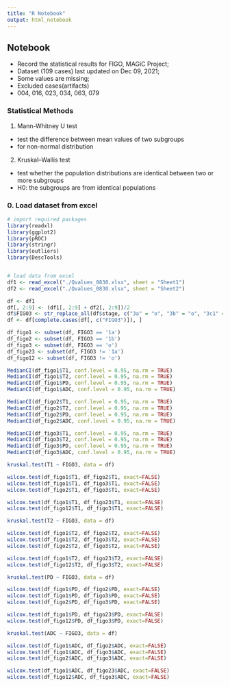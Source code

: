 ---
title: "R Notebook"
output: html_notebook
---

## Notebook

- Record the statistical results for FIGO, MAGiC Project;
- Dataset (109 cases) last updated on Dec 09, 2021;
- Some values are missing; 
- Excluded cases(artifacts)
- 004, 016, 023, 034, 063, 079


### Statistical Methods

1. Mann-Whitney U test

- test the difference between mean values of two subgroups 
- for non-normal distribution

2. Kruskal–Wallis test

- test whether the population distributions are identical between two or more subgroups
- H0: the subgroups are from identical populations


### 0. Load dataset from excel
```{r}
# import required packages
library(readxl)
library(ggplot2)
library(pROC)
library(stringr)
library(outliers)
library(DescTools)


# load data from excel
df1 <- read_excel("./Qvalues_0830.xlsx", sheet = "Sheet1")
df2 <- read_excel("./Qvalues_0830.xlsx", sheet = "Sheet2")

df <- df1
df[, 2:9] <- (df1[, 2:9] + df2[, 2:9])/2
df$FIGO3 <- str_replace_all(df$stage, c("3a" = "o", "3b" = "o", "3c1" = "o", "3c2" = "o", "4" = "o", "2" = "o", "3" = "o"))
df <- df[complete.cases(df[, c("FIGO3")]), ]

df_figo1 <- subset(df, FIGO3 == '1a')
df_figo2 <- subset(df, FIGO3 == '1b')
df_figo3 <- subset(df, FIGO3 == 'o')
df_figo23 <- subset(df, FIGO3 != '1a')
df_figo12 <- subset(df, FIGO3 != 'o')
```


```{r}
MedianCI(df_figo1$T1, conf.level = 0.95, na.rm = TRUE)
MedianCI(df_figo1$T2, conf.level = 0.95, na.rm = TRUE)
MedianCI(df_figo1$PD, conf.level = 0.95, na.rm = TRUE)
MedianCI(df_figo1$ADC, conf.level = 0.95, na.rm = TRUE)

MedianCI(df_figo2$T1, conf.level = 0.95, na.rm = TRUE)
MedianCI(df_figo2$T2, conf.level = 0.95, na.rm = TRUE)
MedianCI(df_figo2$PD, conf.level = 0.95, na.rm = TRUE)
MedianCI(df_figo2$ADC, conf.level = 0.95, na.rm = TRUE)

MedianCI(df_figo3$T1, conf.level = 0.95, na.rm = TRUE)
MedianCI(df_figo3$T2, conf.level = 0.95, na.rm = TRUE)
MedianCI(df_figo3$PD, conf.level = 0.95, na.rm = TRUE)
MedianCI(df_figo3$ADC, conf.level = 0.95, na.rm = TRUE)

```


```{r T1}

kruskal.test(T1 ~ FIGO3, data = df)

wilcox.test(df_figo1$T1, df_figo2$T1, exact=FALSE)
wilcox.test(df_figo1$T1, df_figo3$T1, exact=FALSE)
wilcox.test(df_figo2$T1, df_figo3$T1, exact=FALSE)

wilcox.test(df_figo1$T1, df_figo23$T1, exact=FALSE)
wilcox.test(df_figo12$T1, df_figo3$T1, exact=FALSE)

```


```{r T2}

kruskal.test(T2 ~ FIGO3, data = df)

wilcox.test(df_figo1$T2, df_figo2$T2, exact=FALSE)
wilcox.test(df_figo1$T2, df_figo3$T2, exact=FALSE)
wilcox.test(df_figo2$T2, df_figo3$T2, exact=FALSE)

wilcox.test(df_figo1$T2, df_figo23$T2, exact=FALSE)
wilcox.test(df_figo12$T2, df_figo3$T2, exact=FALSE)
```


```{r PD}

kruskal.test(PD ~ FIGO3, data = df)

wilcox.test(df_figo1$PD, df_figo2$PD, exact=FALSE)
wilcox.test(df_figo1$PD, df_figo3$PD, exact=FALSE)
wilcox.test(df_figo2$PD, df_figo3$PD, exact=FALSE)

wilcox.test(df_figo1$PD, df_figo23$PD, exact=FALSE)
wilcox.test(df_figo12$PD, df_figo3$PD, exact=FALSE)
```


```{r ADC}

kruskal.test(ADC ~ FIGO3, data = df)

wilcox.test(df_figo1$ADC, df_figo2$ADC, exact=FALSE)
wilcox.test(df_figo1$ADC, df_figo3$ADC, exact=FALSE)
wilcox.test(df_figo2$ADC, df_figo3$ADC, exact=FALSE)

wilcox.test(df_figo1$ADC, df_figo23$ADC, exact=FALSE)
wilcox.test(df_figo12$ADC, df_figo3$ADC, exact=FALSE)
```



